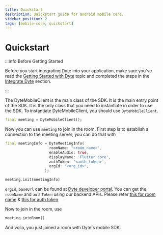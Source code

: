 ```yaml
---
title: Quickstart
description: Quickstart guide for android mobile core.
sidebar_position: 2
tags: [mobile-core, quickstart]
---
```


# Quickstart

:::info Before Getting Started

Before you start integrating Dyte into your application, make sure you've read
the [Getting Started with Dyte](/getting-started) topic and completed the steps
in the [Integrate Dyte](/getting-started#integrate-dyte) section.

:::

The DyteMobileClient is the main class of the SDK. It is the main entry point of
the SDK. It is the only class that you need to instantiate in order to use the
SDK. To instantiate DyteMobileClient, you should use `DyteMobileClient`.

```dart
final meeting = DyteMobileClient();
```

Now you can use `meeting` to join in the room. First step is to establish a
connection to the meeting server, you can do that with

```dart
final meetingInfo = DyteMeetingInfo(
                    roomName: "<room_name>",
                    enableAudio: true,
                    displayName: 'Flutter core',
                    authToken: '<auth_token>',
                    orgId: "<org_id>",
                  );

meeting.init(meetingInfo)
```

`orgId`, `baseUrl` can be found at
[Dyte developer portal](https://dev.dyte.in/). You can get the `roomName` and
`authToken` using our backend APIs. Please refer
[this for room name](https://docs.dyte.io/api#/operations/createMeeting) &
[this for auth token](https://docs.dyte.io/api#/operations/addParticipant)

Now to join in the room, use

```dart
meeting.joinRoom()
```

And voila, you just joined a room with Dyte's mobile SDK.
